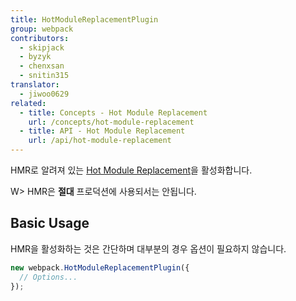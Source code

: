 ```yaml
---
title: HotModuleReplacementPlugin
group: webpack
contributors:
  - skipjack
  - byzyk
  - chenxsan
  - snitin315
translator:
  - jiwoo0629
related:
  - title: Concepts - Hot Module Replacement
    url: /concepts/hot-module-replacement
  - title: API - Hot Module Replacement
    url: /api/hot-module-replacement
---
```


HMR로 알려져 있는 [Hot Module Replacement](/concepts/hot-module-replacement)을 활성화합니다.

W> HMR은 **절대** 프로덕션에 사용되서는 안됩니다.

## Basic Usage

HMR을 활성화하는 것은 간단하며 대부분의 경우 옵션이 필요하지 않습니다.

```javascript
new webpack.HotModuleReplacementPlugin({
  // Options...
});
```
